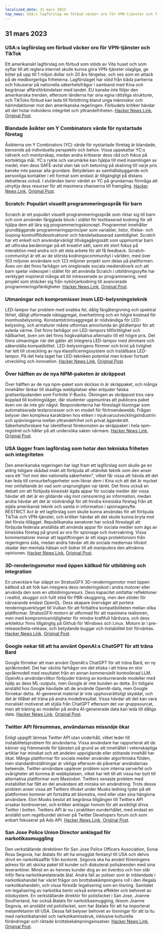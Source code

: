 ```yaml
---
localized_date: 31 mars 2023
top_news: USA:s lagförslag om förbud väcker oro för VPN-tjänster och TikTok
---
```




<CallToAction />

<Steps>

## 31 mars 2023

### USA:s lagförslag om förbud väcker oro för VPN-tjänster och TikTok

Ett amerikanskt lagförslag om förbud som stöds av Vita huset och som syftar till att reglera internet skulle kunna göra VPN-tjänster olagliga, ge böter på upp till 1 miljon dollar och 20 års fängelse, och ses som en attack på de medborgerliga friheterna. Lagförslaget har stöd från båda partierna och fokuserar på nationella säkerhetsfrågor i samband med Kina och begränsar affärsförbindelser med landet. EU kanske inte följer den amerikanska trenden, eftersom länderna har sina egna rättsliga strukturer, och TikToks förbud kan leda till förbittring bland unga människor och hämndaktioner mot den amerikanska regeringen. Förbudets kritiker hävdar att det hotar individens integritet och yttrandefriheten.
[Hacker News Link](http://news.ycombinator.com/item?id=35366955), [Original Post](https://www.youtube.com/watch?v=FWQGA_n5Z4M).

### Blandade åsikter om Y Combinators värde för nystartade företag

Åsikterna om Y Combinators (YC) värde för nystartade företag är blandade, beroende på individuella perspektiv och behov. Vissa uppskattar YC:s nätverk och mentorskap, medan andra kritiserar dess råd och fokus på kortsiktiga mål. YC:s rykte och varumärke kan hjälpa till med insamlingen av medel, men dess SAFE-avtal utan tak och betoning på skalning till varje pris kanske inte passar alla grundare. Betydelsen av samhällsbyggande och personliga kontakter i ett format som endast är tillgängligt på distans debatteras också. I slutändan beror värdet av YC på grundarnas förmåga att utnyttja dess resurser för att maximera chanserna till framgång.
[Hacker News Link](http://news.ycombinator.com/item?id=35373019), [Original Post](https://acecreamu.substack.com/p/is-y-combinator-worth-the-money).

### Scratch: Populärt visuellt programmeringsspråk för barn

Scratch är ett populärt visuellt programmeringsspråk som riktar sig till barn och som använder färgglada block i stället för textbaserad kodning för att hjälpa dem att lära sig programmeringskoncept. Programmet innehåller grundläggande programmeringsprinciper som variabler, listor, if/else- och looping-kontrollflödesstrukturer och händelsebaserad samtidighet. Scratch har ett enkelt och användarvänligt tillvägagångssätt som uppmuntrar barn att utforska beräkningar på ett kreativt sätt, samt ett stort fokus på interaktion med andra och att dela arbete för att få feedback. Scratch-communityt är ett av de största kodningscommunityt i världen, med över 103 miljoner användare och 123 miljoner projekt som delas på plattformen. Även om det finns farhågor om oreglerade sociala medienätverk och att barn spelar videospel i stället för att använda Scratch i utbildningssyfte har verktyget inspirerat många att bli intresserade av programmering, med projekt som sträcker sig från nybörjarkodning till avancerade programmeringsfärdigheter.
[Hacker News Link](http://news.ycombinator.com/item?id=35373052), [Original Post](https://scratch.mit.edu/about).

### Utmaningar och kompromisser inom LED-belysningsteknik

LED-lampor har problem med snabba fel, dålig färgåtergivning och spektral likhet, dåligt utformade nätaggregat, överhettning och en högre kostnad för inomhusbelysning. Konstantströmsaggregat är nödvändiga för LED-belysning, och armaturer måste utformas annorlunda än glödlampor för att avleda värme. Det finns farhågor om LED-lampors tillförlitlighet och hållbarhet, även om det finns högkvalitativa alternativ till ett högre pris. Det finns utmaningar när det gäller att integrera LED-lampor med dimmare och säkerställa kompatibilitet. LED-belysningens flimmer och brist på livlighet har lett till utveckling av nya klassificeringssystem och inställbara LED-lampor. På det hela taget har LED-tekniken potential men kräver fortsatt utveckling och innovation.
[Hacker News Link](http://news.ycombinator.com/item?id=35371750), [Original Post](https://nymag.com/strategist/article/led-light-bulbs-investigation.html).

### Över hälften av de nya NPM-paketen är skräppost

Över hälften av de nya npm-paket som skickas in är skräppaket, och många innehåller länkar till skadliga webbplatser eller erbjuder falska gratiserbjudanden som Fortnite V-Bucks. Ökningen av skräppost tros vara kopplad till kodningsläger, där studenter uppmuntras att publicera paket även om de inte gör något. Respondenterna har föreslagit lösningar som automatiserade testprocesser och en modell för förtroendewebb. Frågan belyser den komplexa karaktären hos etiken i mjukvaruutvecklingsindustrin och spänningarna mellan yttrandefrihet och privat äganderätt. Säkerhetsforskare har identifierat förekomsten av skräppaket i hela npm-registret och håller på att undersöka saken närmare.
[Hacker News Link](http://news.ycombinator.com/item?id=35370728), [Original Post](https://blog.sandworm.dev/one-in-two-new-npm-packages-is-seo-spam-right-now).

### USA lägger fram lagförslag som hotar den tekniska friheten och integriteten

Den amerikanska regeringen har lagt fram ett lagförslag som skulle ge en aldrig tidigare skådad makt att förbjuda all utländsk teknik som den anser vara ett "hot mot den nationella säkerheten", vilket får vissa att hävda att det kan leda till censurbefogenheter som liknar dem i Kina och att det är mycket mer omfattande än vad som ursprungligen var tänkt. Det finns också en debatt om att förbjuda kinesiskt ägda appar för sociala medier där vissa hävdar att det är en glidande väg mot censurering av information, medan andra hävdar att det är nödvändigt för att hindra kinesiska företag från att stjäla amerikansk teknik och samla in information i spionagesyfte. RESTRICT Act är ett lagförslag som skulle kunna användas för att förbjuda TikTok och VPN-tjänster, och kritiker hävdar att det skulle kunna bryta mot det första tillägget. Republikanska senatorer har också föreslagit att förbjuda federala anställda att använda appar för sociala medier som ägs av kinesiska företag på grund av oro för spionage och övervakning. Vissa kommentatorer menar att lagstiftningen är ett slags protektionism från regeringens sida, medan andra hävdar att de sociala mediernas tillväxt skadar den mentala hälsan och bidrar till att manipulera den allmänna opinionen.
[Hacker News Link](http://news.ycombinator.com/item?id=35369075), [Original Post](https://www.vice.com/en/article/4a3ddb/restrict-act-insanely-broad-ban-tiktok-vpns).

### 3D-renderingsmotor med öppen källkod för utbildning och integration

En utvecklare har släppt en StratusGFX 3D-renderingsmotor med öppen källkod så att folk kan integrera dess renderingskod i andra motorer eller använda den som en utbildningsresurs. Dess kapacitet omfattar reflektioner i realtid, skuggor och fullt stöd för PBR-skuggning, men den stöder för närvarande endast OpenGL. Dess skapare överväger att portera renderingsverktyget till Vulkan för att förbättra kompatibiliteten mellan olika plattformar. StratusGFX-motorn är utformad för att maximera realismen, men med kompromissmöjligheter för mindre kraftfull hårdvara, och dess arkitektur finns tillgänglig på Github för Windows och Linux. Motorn är i pre-release/beta-release, och betydande buggar och instabilitet bör förväntas.
[Hacker News Link](http://news.ycombinator.com/item?id=35370284), [Original Post](https://github.com/KTStephano/StratusGFX).

### Google nekar till att ha använt OpenAI:s ChatGPT för att träna Bard

Google förnekar att man använt OpenAI:s ChatGPT för att träna Bard, en ny språkmodell. Det har väckts farhågor om det etiska i att träna en stor språkmodell med resultatet från en annan kommersiellt kontrollerad LLM. OpenAI:s användarvillkor förbjuder träning av konkurrerande modeller med hjälp av dess ML-outputs, men Google är inte bunden av detta. En tidigare anställd hos Google hävdade att de använde OpenAI-data, men Google förnekar detta. AI-genererat material är inte upphovsrättsligt skyddat, och det är tillåtet att träna på andra modellresultat. Vissa hävdar att det kan vara moraliskt motiverat att stjäla från ChatGPT eftersom det var gruppsourcat, men att träning av modeller på andra AI-genererade data kan leda till dåliga data.
[Hacker News Link](http://news.ycombinator.com/item?id=35370915), [Original Post](https://twitter.com/steventey/status/1641267979399704576).

### Twitter API försummas, användarnas missnöje ökar

Enligt uppgift lämnas Twitter API utan underhåll, vilket leder till instabilitetsproblem för användarna. Vissa användare har rapporterat att de känner sig främmande för tjänsten på grund av att innehållet i vetenskapliga artiklar har minskat och att andelen uppviglande eller stötande innehåll har ökat. Många plattformar för sociala medier använder algoritmiska flöden, men standardinställningar är viktiga eftersom de påverkar användarnas beteende. Twitter-användare upplever problem som interna serverfel och svårigheter att komma åt webbplatsen, vilket har lett till att vissa har bytt till alternativa plattformar som Mastodon. Twitters senaste problem med instabilitet har fått en del användare att minska sin användning. Trots dessa problem anser vissa att Twitters tillväxt under Musks ledning tyder på att plattformen kommer att fortsätta att blomstra, med eller utan sina hängivna användare. Elon Musks beslut att begränsa tillgången till Twitters API orsakar kontroverser, och kritiker anklagar honom för att avsiktligt driva Twitter i botten. Twitters API är nu i praktiken ounderhållet, med endast en anställd som regelbundet skriver på Twitter Developers forum och som enbart fokuserar på Ads API.
[Hacker News Link](http://news.ycombinator.com/item?id=35370152), [Original Post](https://snarfed.org/the-twitter-api-is-now-effectively-unmaintained).

### San Jose Police Union Director anklagad för narkotikasmuggling

Den verkställande direktören för San Jose Police Officers Association, Sonia Rosa Segovia, har åtalats för att ha smugglat fentanyl till USA och delvis drivit en narkotikaaffär från kontoret. Segovia ska ha använt föreningens adress för att skicka paket till kunder och diskuterat polisärenden med sina leverantörer. Minst en av hennes kunder dog av en överdos och hon står inför flera narkotikarelaterade åtal. Andra fall av poliser som är inblandade i narkotikahandel har väckt frågor om brottsbekämpningens roll i den illegala narkotikahandeln, och vissa föreslår legalisering som en lösning. Samtalet om legalisering av narkotika berör också externa effekter och behovet av stödsystem. En verkställande direktör för polisfacket i San Jose, Joanne Southerland, har också åtalats för narkotikasmuggling, liksom Joanne Segovia, en anställd vid polisfacket, som har åtalats för att ha importerat metamfetamin till USA. Dessa fall belyser behovet av lösningar för att ta itu med narkotikahandel och narkotikamissbruk, inklusive kulturella förändringar och riktade brottsbekämpningsinsatser.
[Hacker News Link](http://news.ycombinator.com/item?id=35376488), [Original Post](https://www.washingtonexaminer.com/news/crime/san-jose-police-union-director-smuggle-fentanyl-charge).

</Steps>
